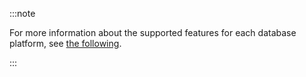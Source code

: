 :::note

For more information about the supported features for each database platform, see [the following](../db-support-functions).

:::
